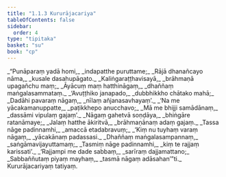 ```yaml
---
title: "1.1.3 Kururājacariya"
tableOfContents: false
sidebar:
  order: 4
type: "tipitaka"
basket: "su"
book: "cp"
---
```



<DynamicBreadcrumb />

<Division number="20" book="cp">

<Paragraph number="23" type="verses" book="cp">
_“Punāparaṃ yadā homi,_  
_indapatthe puruttame;_  
_Rājā dhanañcayo nāma,_  
_kusale dasahupāgato._  

</Paragraph>

</Division>
<Division number="21" book="cp">

<Paragraph number="24" type="verses" book="cp">
_Kaliṅgaraṭṭhavisayā,_  
_brāhmaṇā upagañchu maṃ;_  
_Āyācuṃ maṃ hatthināgaṃ,_  
_dhaññaṃ maṅgalasammataṃ._  

</Paragraph>

</Division>
<Division number="22" book="cp">

<Paragraph number="25" type="verses" book="cp">
_‘Avuṭṭhiko janapado,_  
_dubbhikkho chātako mahā;_  
_Dadāhi pavaraṃ nāgaṃ,_  
_nīlaṃ añjanasavhayaṃ’._  

</Paragraph>

</Division>
<Division number="23" book="cp">

<Paragraph number="26" type="verses" book="cp">
_‘Na me yācakamanuppatte,_  
_paṭikkhepo anucchavo;_  
_Mā me bhijji samādānaṃ,_  
_dassāmi vipulaṃ gajaṃ’._  

</Paragraph>

</Division>
<Division number="24" book="cp">

<Paragraph number="27" type="verses" book="cp">
_Nāgaṃ gahetvā soṇḍāya,_  
_bhiṅgāre ratanāmaye;_  
_Jalaṃ hatthe ākiritvā,_  
_brāhmaṇānaṃ adaṃ gajaṃ._  

</Paragraph>

</Division>
<Division number="25" book="cp">

<Paragraph number="28" type="verses" book="cp">
_Tassa nāge padinnamhi,_  
_amaccā etadabravuṃ;_  
_‘Kiṃ nu tuyhaṃ varaṃ nāgaṃ,_  
_yācakānaṃ padassasi._  

</Paragraph>

</Division>
<Division number="26" book="cp">

<Paragraph number="29" type="verses" book="cp">
_Dhaññaṃ maṅgalasampannaṃ,_  
_saṅgāmavijayuttamaṃ;_  
_Tasmiṃ nāge padinnamhi,_  
_kiṃ te rajjaṃ karissati’._  

</Paragraph>

</Division>
<Division number="27" book="cp">

<Paragraph number="30" type="verses" book="cp">
_‘Rajjampi me dade sabbaṃ,_  
_sarīraṃ dajjamattano;_  
_Sabbaññutaṃ piyaṃ mayhaṃ,_  
_tasmā nāgaṃ adāsahan’”ti._  


</Paragraph>
</Division>

<Paragraph number="31" type="center" book="cp">
Kururājacariyaṃ tatiyaṃ.
</Paragraph>